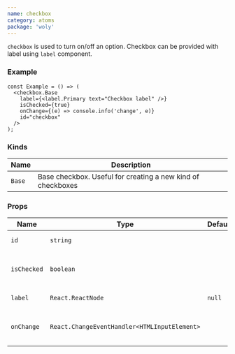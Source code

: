 ```yaml
---
name: checkbox
category: atoms
package: 'woly'
---
```



`checkbox` is used to turn on/off an option. Checkbox can be provided with label using `label` component.

### Example

<CheckboxExample />

```tsx
const Example = () => (
  <checkbox.Base
    label={<label.Primary text="Checkbox label" />}
    isChecked={true}
    onChange={(e) => console.info('change', e)}
    id="checkbox"
  />
);
```

### Kinds

| Name   | Description                                                 |
| ------ | ----------------------------------------------------------- |
| `Base` | Base checkbox. Useful for creating a new kind of checkboxes |

### Props

| Name        | Type                                         | Default | Description                        |
| ----------- | -------------------------------------------- | ------- | ---------------------------------- |
| `id`        | `string`                                     |         | HTML id attribute                  |
| `isChecked` | `boolean`                                    |         | Whether checkbox is checked or not |
| `label`     | `React.ReactNode`                            | `null`  | Label component                    |
| `onChange`  | `React.ChangeEventHandler<HTMLInputElement>` |         | Callback when checkbox is clicked  |
